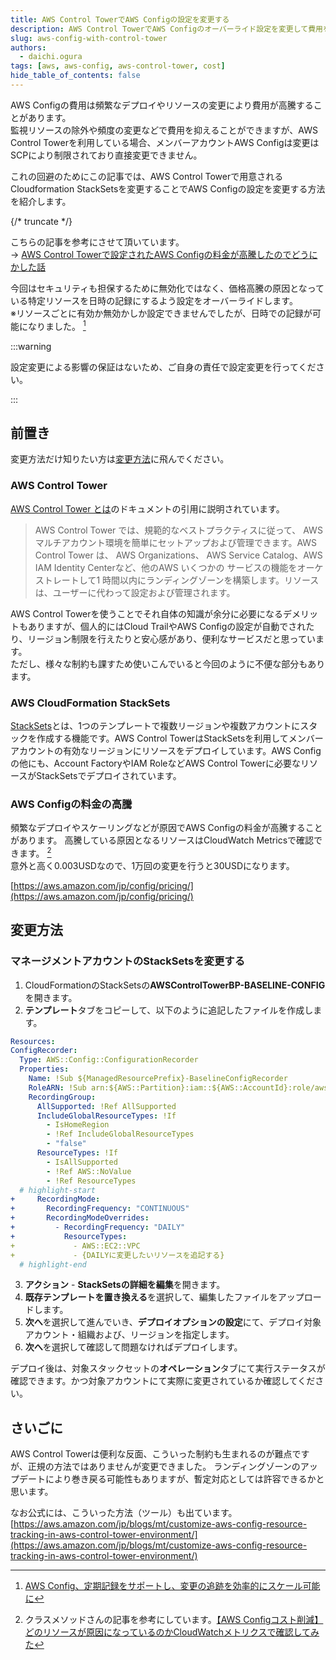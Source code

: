 ```yaml
---
title: AWS Control TowerでAWS Configの設定を変更する
description: AWS Control TowerでAWS Configのオーバーライド設定を変更して費用を抑える
slug: aws-config-with-control-tower
authors:
  - daichi.ogura
tags: [aws, aws-config, aws-control-tower, cost]
hide_table_of_contents: false
---
```



AWS Configの費用は頻繁なデプロイやリソースの変更により費用が高騰することがあります。  
監視リソースの除外や頻度の変更などで費用を抑えることができますが、AWS Control Towerを利用している場合、メンバーアカウントAWS Configは変更はSCPにより制限されており直接変更できません。

これの回避のためにこの記事では、AWS Control Towerで用意されるCloudformation StackSetsを変更することでAWS Configの設定を変更する方法を紹介します。

{/* truncate */}

こちらの記事を参考にさせて頂いています。  
-> [AWS Control Towerで設定されたAWS Configの料金が高騰したのでどうにかした話](https://qiita.com/leonis_sk/items/45949b268dfa43fac5f6)

今回はセキュリティも担保するために無効化ではなく、価格高騰の原因となっている特定リソースを日時の記録にするよう設定をオーバーライドします。  
※リソースごとに有効か無効かしか設定できませんでしたが、日時での記録が可能になりました。 [^awsconfig]

[^awsconfig]: [AWS Config、定期記録をサポートし、変更の追跡を効率的にスケール可能に](https://aws.amazon.com/jp/about-aws/whats-new/2023/11/aws-config-periodic-recording/)

:::warning

設定変更による影響の保証はないため、ご自身の責任で設定変更を行ってください。

:::

## 前置き

変更方法だけ知りたい方は[変更方法](#変更方法)に飛んでください。

### AWS Control Tower

[AWS Control Tower とは](https://docs.aws.amazon.com/ja_jp/controltower/latest/userguide/what-is-control-tower.html)のドキュメントの引用に説明されています。

> AWS Control Tower では、規範的なベストプラクティスに従って、 AWS マルチアカウント環境を簡単にセットアップおよび管理できます。AWS Control Tower は、 AWS Organizations、 AWS Service Catalog、AWS IAM Identity Centerなど、他のAWS いくつかの サービスの機能をオーケストレートして1 時間以内にランディングゾーンを構築します。リソースは、ユーザーに代わって設定および管理されます。

AWS Control Towerを使うことでそれ自体の知識が余分に必要になるデメリットもありますが、個人的にはCloud TrailやAWS Configの設定が自動でされたり、リージョン制限を行えたりと安心感があり、便利なサービスだと思っています。  
ただし、様々な制約も課すため使いこんでいると今回のように不便な部分もあります。

### AWS CloudFormation StackSets

[StackSets](https://docs.aws.amazon.com/ja_jp/AWSCloudFormation/latest/UserGuide/stacksets-concepts.html)とは、1つのテンプレートで複数リージョンや複数アカウントにスタックを作成する機能です。AWS Control TowerはStackSetsを利用してメンバーアカウントの有効なリージョンにリソースをデプロイしています。AWS Configの他にも、Account FactoryやIAM RoleなどAWS Control Towerに必要なリソースがStackSetsでデプロイされています。

### AWS Configの料金の高騰

頻繁なデプロイやスケーリングなどが原因でAWS Configの料金が高騰することがあります。
高騰している原因となるリソースはCloudWatch Metricsで確認できます。 [^cost-check]  
意外と高く0.003USDなので、1万回の変更を行うと30USDになります。

[https://aws.amazon.com/jp/config/pricing/](https://aws.amazon.com/jp/config/pricing/)

[^cost-check]: クラスメソッドさんの記事を参考にしています。[【AWS Configコスト削減】どのリソースが原因になっているのかCloudWatchメトリクスで確認してみた](https://dev.classmethod.jp/articles/reduce-aws-config-costs-with-cloudwatch-metrics/)

## 変更方法

### マネージメントアカウントのStackSetsを変更する

1. CloudFormationのStackSetsの**AWSControlTowerBP-BASELINE-CONFIG**を開きます。
2. **テンプレート**タブをコピーして、以下のように追記したファイルを作成します。

  ```yaml
  Resources:
  ConfigRecorder:
    Type: AWS::Config::ConfigurationRecorder
    Properties:
      Name: !Sub ${ManagedResourcePrefix}-BaselineConfigRecorder
      RoleARN: !Sub arn:${AWS::Partition}:iam::${AWS::AccountId}:role/aws-service-role/config.amazonaws.com/AWSServiceRoleForConfig
      RecordingGroup:
        AllSupported: !Ref AllSupported
        IncludeGlobalResourceTypes: !If
          - IsHomeRegion
          - !Ref IncludeGlobalResourceTypes
          - "false"
        ResourceTypes: !If
          - IsAllSupported
          - !Ref AWS::NoValue
          - !Ref ResourceTypes
    # highlight-start
+     RecordingMode:
+       RecordingFrequency: "CONTINUOUS"
+       RecordingModeOverrides:
+         - RecordingFrequency: "DAILY"
+           ResourceTypes:
+             - AWS::EC2::VPC
+             - {DAILYに変更したいリソースを追記する}
    # highlight-end
  ```

3. **アクション** - **StackSetsの詳細を編集**を開きます。
4. **既存テンプレートを置き換える**を選択して、編集したファイルをアップロードします。
5. **次へ**を選択して進んでいき、**デプロイオプションの設定**にて、デプロイ対象アカウント・組織および、リージョンを指定します。
6. **次へ**を選択して確認して問題なければデプロイします。

デプロイ後は、対象スタックセットの**オペレーション**タブにて実行ステータスが確認できます。かつ対象アカウントにて実際に変更されているか確認してください。

## さいごに

AWS Control Towerは便利な反面、こういった制約も生まれるのが難点ですが、正規の方法ではありませんが変更できました。
ランディングゾーンのアップデートにより巻き戻る可能性もありますが、暫定対応としては許容できるかと思います。

なお公式には、こういった方法（ツール）も出ています。
[https://aws.amazon.com/jp/blogs/mt/customize-aws-config-resource-tracking-in-aws-control-tower-environment/](https://aws.amazon.com/jp/blogs/mt/customize-aws-config-resource-tracking-in-aws-control-tower-environment/)

<JobPosting/>
